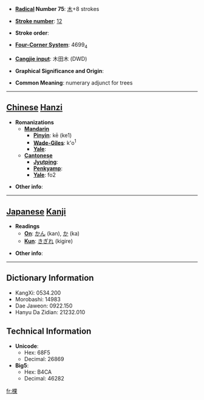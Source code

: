 * '''[[Wiktionary:Chinese radical index| Radical]] Number 75''': [[Wiktionary:Chinese radical index 木|木]]+8 strokes

* '''[[Wiktionary:Chinese total strokes index|Stroke number]]''': [[Wiktionary:Chinese total strokes index 12|12]]

* '''Stroke order''': 

* '''[[Wiktionary:Chinese four corner index|Four-Corner System]]''': 4699<sub>4</sub>

* '''[[Wiktionary:Chinese Cangjie index|Cangjie input]]''': 木田木 (DWD)

* '''Graphical Significance and Origin''': 

* '''Common Meaning''': numerary adjunct for trees

----

== [[Chinese]] [[Hanzi]] ==

* '''Romanizations'''
** '''[[Mandarin]]'''
*** '''[[Pinyin]]''': kē (ke1)
*** '''[[Wade-Giles]]''': k'o<sup>1</sup>
*** '''[[Yale]]''': 
** '''[[Cantonese]]'''
*** '''[[Jyutping]]''':
*** '''[[Penkyamp]]''': 
*** '''[[Yale]]''': fo2

* '''Other info''': 

----

== [[Japanese]] [[Kanji]] ==

* '''Readings'''
** '''[[On]]''': [[かん]] (kan), [[か]] (ka)
** '''[[Kun]]''': [[きぎれ]] (kigire)

* '''Other info''':  

----

== Dictionary Information ==

* KangXi: 0534.200
* Morobashi: 14983
* Dae Jaweon: 0922.150
* Hanyu Da Zidian: 21232.010

== Technical Information ==

* '''Unicode''':
** Hex: 68F5
** Decimal: 26869
* '''Big5''':
** Hex: B4CA
** Decimal: 46282

[[fr:棵]]